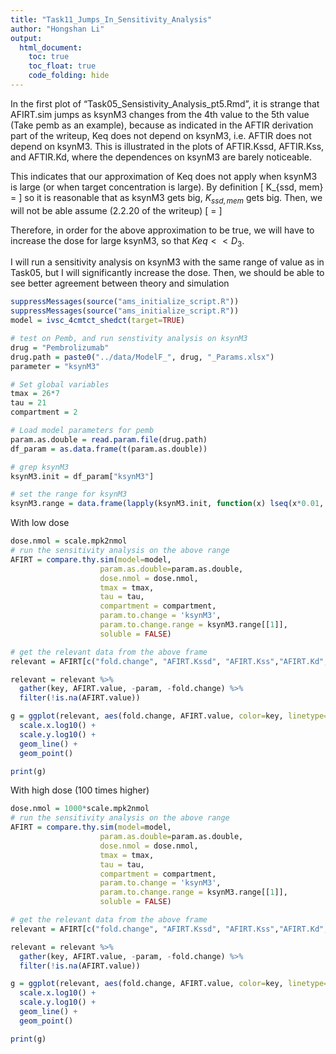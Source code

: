 ```yaml
---
title: "Task11_Jumps_In_Sensitivity_Analysis"
author: "Hongshan Li"
output: 
  html_document:
    toc: true
    toc_float: true
    code_folding: hide
---
```

In the first plot of "Task05_Sensistivity_Analysis_pt5.Rmd", it is strange that
AFIRT.sim jumps as ksynM3 changes from the 4th value to the 5th value
(Take pemb as an example), because
as indicated in the AFTIR derivation part of the writeup, Keq does not depend
on ksynM3, i.e. AFTIR does not depend on ksynM3. This is illustrated in the 
plots of AFTIR.Kssd, AFTIR.Kss, and AFTIR.Kd, where the dependences on ksynM3 are 
barely noticeable. 

This indicates that our approximation of Keq does not apply when ksynM3 is large 
(or when target concentration is large). By definition
\[
    K_{ssd, mem} = \frac{D_3\cdot M_3}{DM_3}
\]
so it is reasonable that as ksynM3 gets big, $K_{ssd, mem}$ gets big. Then, we will
not be able assume (2.2.20 of the writeup)
\[
    \frac{T_3}{T_{3tot}} = \frac{K_{eq}}{K_{eq} + D_3} \sim
    \frac{K_{eq}}{D_3}
\]

Therefore, in order for the above approximation to be true, we will have to increase
the dose for large ksynM3, so that $Keq << D_3$. 

I will run a sensitivity analysis on ksynM3 with the same range of value as in
Task05, but I will significantly increase the dose. Then, we should be able to  
see better agreement between theory and simulation


```r
suppressMessages(source("ams_initialize_script.R"))
suppressMessages(source("ams_initialize_script.R"))
model = ivsc_4cmtct_shedct(target=TRUE)

# test on Pemb, and run senstivity analysis on ksynM3
drug = "Pembrolizumab"
drug.path = paste0("../data/ModelF_", drug, "_Params.xlsx")
parameter = "ksynM3"

# Set global variables
tmax = 26*7
tau = 21
compartment = 2

# Load model parameters for pemb
param.as.double = read.param.file(drug.path)
df_param = as.data.frame(t(param.as.double))

# grep ksynM3
ksynM3.init = df_param["ksynM3"]

# set the range for ksynM3
ksynM3.range = data.frame(lapply(ksynM3.init, function(x) lseq(x*0.01, x*100, 7)))
```
With low dose
```r
dose.nmol = scale.mpk2nmol
# run the sensitivity analysis on the above range
AFIRT = compare.thy.sim(model=model,
                    param.as.double=param.as.double,
                    dose.nmol = dose.nmol,
                    tmax = tmax,
                    tau = tau,
                    compartment = compartment,
                    param.to.change = 'ksynM3',
                    param.to.change.range = ksynM3.range[[1]],
                    soluble = FALSE)

# get the relevant data from the above frame
relevant = AFIRT[c("fold.change", "AFIRT.Kssd", "AFIRT.Kss","AFIRT.Kd", "AFIRT.sim", "param")]

relevant = relevant %>% 
  gather(key, AFIRT.value, -param, -fold.change) %>%
  filter(!is.na(AFIRT.value))

g = ggplot(relevant, aes(fold.change, AFIRT.value, color=key, linetype=key)) +
  scale.x.log10() + 
  scale.y.log10() + 
  geom_line() + 
  geom_point()

print(g)
```

With high dose (100 times higher)
```r
dose.nmol = 1000*scale.mpk2nmol
# run the sensitivity analysis on the above range
AFIRT = compare.thy.sim(model=model,
                    param.as.double=param.as.double,
                    dose.nmol = dose.nmol,
                    tmax = tmax,
                    tau = tau,
                    compartment = compartment,
                    param.to.change = 'ksynM3',
                    param.to.change.range = ksynM3.range[[1]],
                    soluble = FALSE)

# get the relevant data from the above frame
relevant = AFIRT[c("fold.change", "AFIRT.Kssd", "AFIRT.Kss","AFIRT.Kd", "AFIRT.sim", "param")]

relevant = relevant %>% 
  gather(key, AFIRT.value, -param, -fold.change) %>%
  filter(!is.na(AFIRT.value))

g = ggplot(relevant, aes(fold.change, AFIRT.value, color=key, linetype=key)) +
  scale.x.log10() + 
  scale.y.log10() + 
  geom_line() + 
  geom_point()

print(g)
```